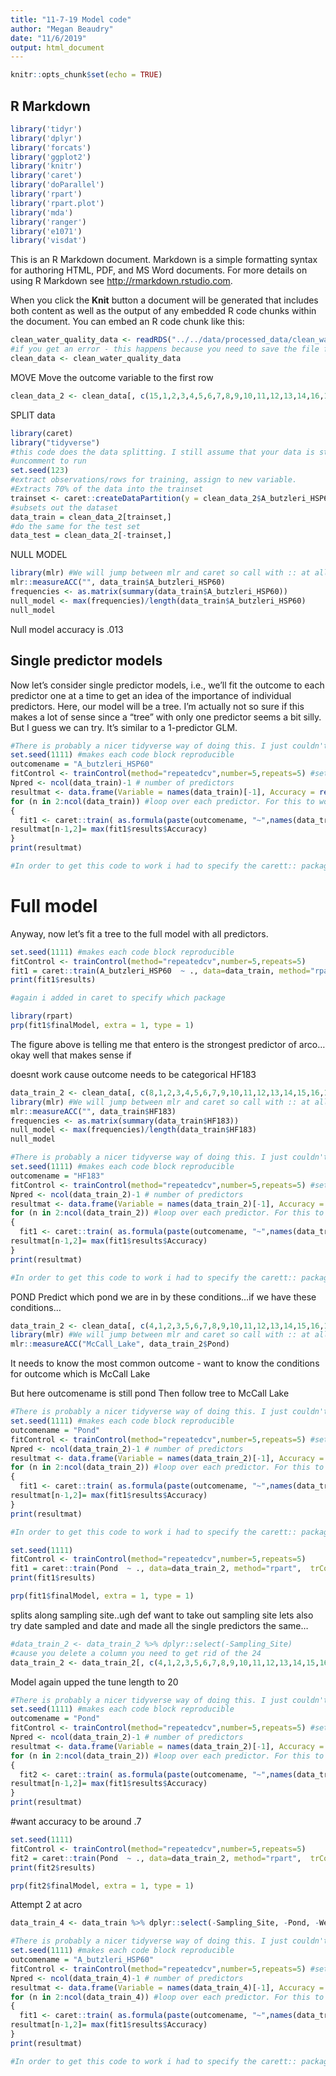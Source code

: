 ```yaml
---
title: "11-7-19 Model code"
author: "Megan Beaudry"
date: "11/6/2019"
output: html_document
---
```


```r
knitr::opts_chunk$set(echo = TRUE)
```

## R Markdown
```r
library('tidyr')
library('dplyr')
library('forcats')
library('ggplot2')
library('knitr')
library('caret')
library('doParallel')
library('rpart')
library('rpart.plot')
library('mda')
library('ranger')
library('e1071')
library('visdat')
```

This is an R Markdown document. Markdown is a simple formatting syntax for authoring HTML, PDF, and MS Word documents. For more details on using R Markdown see <http://rmarkdown.rstudio.com>.

When you click the **Knit** button a document will be generated that includes both content as well as the output of any embedded R code chunks within the document. You can embed an R code chunk like this:

```r
clean_water_quality_data <- readRDS("../../data/processed_data/clean_water_quality_data.rds")
#if you get an error - this happens because you need to save the file first cause it refers to a relative path 
clean_data <- clean_water_quality_data
```

MOVE
Move the outcome variable to the first row
```r
clean_data_2 <- clean_data[, c(15,1,2,3,4,5,6,7,8,9,10,11,12,13,14,16,17,18,19,20,21,22,23,24)]
```


SPLIT data
```r

library(caret)
library("tidyverse")
#this code does the data splitting. I still assume that your data is stored in the `d` object.
#uncomment to run
set.seed(123)
#extract observations/rows for training, assign to new variable. 
#Extracts 70% of the data into the trainset
trainset <- caret::createDataPartition(y = clean_data_2$A_butzleri_HSP60, p = 0.7, list = FALSE)
#subsets out the dataset
data_train = clean_data_2[trainset,] 
#do the same for the test set
data_test = clean_data_2[-trainset,] 
```
NULL MODEL
```r
library(mlr) #We will jump between mlr and caret so call with :: at all times. 
mlr::measureACC("", data_train$A_butzleri_HSP60)
frequencies <- as.matrix(summary(data_train$A_butzleri_HSP60))
null_model <- max(frequencies)/length(data_train$A_butzleri_HSP60)
null_model
```
Null model accuracy is .013

## Single predictor models

Now let's consider single predictor models, i.e., we'll fit the outcome to each predictor one at a time to get an idea of the importance of individual predictors. Here, our model will be a tree. I'm actually not so sure if this makes a lot of sense since a "tree" with only one predictor seems a bit silly. But I guess we can try. It's similar to a 1-predictor GLM. 

```r
#There is probably a nicer tidyverse way of doing this. I just couldn't think of it, so did it this way.
set.seed(1111) #makes each code block reproducible
outcomename = "A_butzleri_HSP60"
fitControl <- trainControl(method="repeatedcv",number=5,repeats=5) #setting CV method for caret
Npred <- ncol(data_train)-1 # number of predictors
resultmat <- data.frame(Variable = names(data_train)[-1], Accuracy = rep(0,Npred)) #store performance for each variable
for (n in 2:ncol(data_train)) #loop over each predictor. For this to work, outcome must be in 1st column
{
  fit1 <- caret::train( as.formula(paste(outcomename, "~",names(data_train)[n])) , data = data_train, method = "rpart", trControl = fitControl, na.action = na.pass, tuneLength = 10)
resultmat[n-1,2]= max(fit1$results$Accuracy)  
}
print(resultmat)

#In order to get this code to work i had to specify the carett:: package
```


# Full model

Anyway, now let's fit a tree to the full model with all predictors. 

```r
set.seed(1111) #makes each code block reproducible
fitControl <- trainControl(method="repeatedcv",number=5,repeats=5) 
fit1 = caret::train(A_butzleri_HSP60  ~ ., data=data_train, method="rpart",  trControl = fitControl, na.action = na.pass, tuneLength = 10) 
print(fit1$results)

#again i added in caret to specify which package
```



```r
library(rpart)
prp(fit1$finalModel, extra = 1, type = 1)

```

The figure above is telling me that entero is the strongest predictor of arco...okay well that makes sense
if 

doesnt work cause outcome needs to be categorical
HF183
```r
data_train_2 <- clean_data[, c(8,1,2,3,4,5,6,7,9,10,11,12,13,14,15,16,17,18,19,20,21,22,23,24)]
library(mlr) #We will jump between mlr and caret so call with :: at all times. 
mlr::measureACC("", data_train$HF183)
frequencies <- as.matrix(summary(data_train$HF183))
null_model <- max(frequencies)/length(data_train$HF183)
null_model
```
```r


#There is probably a nicer tidyverse way of doing this. I just couldn't think of it, so did it this way.
set.seed(1111) #makes each code block reproducible
outcomename = "HF183"
fitControl <- trainControl(method="repeatedcv",number=5,repeats=5) #setting CV method for caret
Npred <- ncol(data_train_2)-1 # number of predictors
resultmat <- data.frame(Variable = names(data_train_2)[-1], Accuracy = rep(0,Npred)) #store performance for each variable
for (n in 2:ncol(data_train_2)) #loop over each predictor. For this to work, outcome must be in 1st column
{
  fit1 <- caret::train( as.formula(paste(outcomename, "~",names(data_train_2)[n])) , data = data_train_2, method = "rpart", trControl = fitControl, na.action = na.pass, tuneLength = 10)
resultmat[n-1,2]= max(fit1$results$Accuracy)  
}
print(resultmat)

#In order to get this code to work i had to specify the carett:: package
```


POND
Predict which pond we are in by these conditions...if we have these conditions...
```r
data_train_2 <- clean_data[, c(4,1,2,3,5,6,7,8,9,10,11,12,13,14,15,16,17,18,19,20,21,22,23,24)]
library(mlr) #We will jump between mlr and caret so call with :: at all times. 
mlr::measureACC("McCall_Lake", data_train_2$Pond)

```
It needs to know the most common outcome - want to know the conditions for outcome which is McCall Lake


But here outcomename is still pond
Then follow tree to McCall Lake
```r


#There is probably a nicer tidyverse way of doing this. I just couldn't think of it, so did it this way.
set.seed(1111) #makes each code block reproducible
outcomename = "Pond"
fitControl <- trainControl(method="repeatedcv",number=5,repeats=5) #setting CV method for caret
Npred <- ncol(data_train_2)-1 # number of predictors
resultmat <- data.frame(Variable = names(data_train_2)[-1], Accuracy = rep(0,Npred)) #store performance for each variable
for (n in 2:ncol(data_train_2)) #loop over each predictor. For this to work, outcome must be in 1st column
{
  fit1 <- caret::train( as.formula(paste(outcomename, "~",names(data_train_2)[n])) , data = data_train_2, method = "rpart", trControl = fitControl, na.action = na.pass, tuneLength = 10)
resultmat[n-1,2]= max(fit1$results$Accuracy)  
}
print(resultmat)

#In order to get this code to work i had to specify the carett:: package
```
```r
set.seed(1111)
fitControl <- trainControl(method="repeatedcv",number=5,repeats=5) 
fit1 = caret::train(Pond  ~ ., data=data_train_2, method="rpart",  trControl = fitControl, na.action = na.pass, tuneLength = 10) 
print(fit1$results)
```


```r
prp(fit1$finalModel, extra = 1, type = 1)
```
splits along sampling site..ugh
def want to take out sampling site
lets also try date sampled and date and made all the single predictors the same...
```r
#data_train_2 <- data_train_2 %>% dplyr::select(-Sampling_Site)
#cause you delete a column you need to get rid of the 24
data_train_2 <- data_train_2[, c(4,1,2,3,5,6,7,8,9,10,11,12,13,14,15,16,17,18,19,20,21,22,23)]
```

Model again
upped the tune length to 20
```r
#There is probably a nicer tidyverse way of doing this. I just couldn't think of it, so did it this way.
set.seed(1111) #makes each code block reproducible
outcomename = "Pond"
fitControl <- trainControl(method="repeatedcv",number=5,repeats=5) #setting CV method for caret
Npred <- ncol(data_train_2)-1 # number of predictors
resultmat <- data.frame(Variable = names(data_train_2)[-1], Accuracy = rep(0,Npred)) #store performance for each variable
for (n in 2:ncol(data_train_2)) #loop over each predictor. For this to work, outcome must be in 1st column
{
  fit2 <- caret::train( as.formula(paste(outcomename, "~",names(data_train_2)[n])) , data = data_train_2, method = "rpart", trControl = fitControl, na.action = na.pass, tuneLength = 20)
resultmat[n-1,2]= max(fit1$results$Accuracy)  
}
print(resultmat)
```
#want accuracy to be around .7
```r
set.seed(1111)
fitControl <- trainControl(method="repeatedcv",number=5,repeats=5) 
fit2 = caret::train(Pond  ~ ., data=data_train_2, method="rpart",  trControl = fitControl, na.action = na.pass, tuneLength = 20) 
print(fit2$results)
```

```r
prp(fit2$finalModel, extra = 1, type = 1)
```

Attempt 2 at acro 
```r
data_train_4 <- data_train %>% dplyr::select(-Sampling_Site, -Pond, -Week, -Sample_ID, -Date, -Date_Sampled, -Rainfall)
```



```r
#There is probably a nicer tidyverse way of doing this. I just couldn't think of it, so did it this way.
set.seed(1111) #makes each code block reproducible
outcomename = "A_butzleri_HSP60"
fitControl <- trainControl(method="repeatedcv",number=5,repeats=5) #setting CV method for caret
Npred <- ncol(data_train_4)-1 # number of predictors
resultmat <- data.frame(Variable = names(data_train_4)[-1], Accuracy = rep(0,Npred)) #store performance for each variable
for (n in 2:ncol(data_train_4)) #loop over each predictor. For this to work, outcome must be in 1st column
{
  fit1 <- caret::train( as.formula(paste(outcomename, "~",names(data_train_4)[n])) , data = data_train_4, method = "rpart", trControl = fitControl, na.action = na.pass, tuneLength = 10)
resultmat[n-1,2]= max(fit1$results$Accuracy)  
}
print(resultmat)

#In order to get this code to work i had to specify the carett:: package
```



